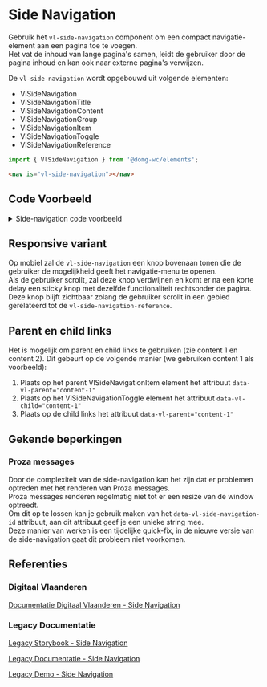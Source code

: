
# Side Navigation

<CustomDocMetaData id="elements-side-navigation" />

Gebruik het `vl-side-navigation` component om een compact navigatie-element aan een pagina toe te voegen.<br/>
Het vat de inhoud van lange pagina's samen, leidt de gebruiker door de pagina inhoud en kan ook naar externe pagina's
verwijzen.

De `vl-side-navigation` wordt opgebouwd uit volgende elementen:

- VlSideNavigation
- VlSideNavigationTitle
- VlSideNavigationContent
- VlSideNavigationGroup
- VlSideNavigationItem
- VlSideNavigationToggle
- VlSideNavigationReference

```js
import { VlSideNavigation } from '@domg-wc/elements';
```

```html
<nav is="vl-side-navigation"></nav>
```

<Canvas of={VlSideNavigationStories.SideNavigationDefault} />


## Code Voorbeeld

<details>
    <summary>Side-navigation code voorbeeld</summary>
    <Source code={sideNavigationHTML} language="html" dark={true} />
</details>

## Responsive variant

Op mobiel zal de `vl-side-navigation` een knop bovenaan tonen die de gebruiker de mogelijkheid geeft het navigatie-menu
te openen.<br/>
Als de gebruiker scrollt, zal deze knop verdwijnen en komt er na een korte delay een sticky knop met dezelfde
functionaliteit rechtsonder de pagina.<br/>
Deze knop blijft zichtbaar zolang de gebruiker scrollt in een gebied gerelateerd tot de `vl-side-navigation-reference`.

## Parent en child links

Het is mogelijk om parent en child links te gebruiken (zie content 1 en content 2).
Dit gebeurt op de volgende manier (we gebruiken content 1 als voorbeeld):

1. Plaats op het parent VlSideNavigationItem element het attribuut `data-vl-parent="content-1"`
2. Plaats op het VlSideNavigationToggle element het attribuut `data-vl-child="content-1"`
3. Plaats op de child links het attribuut `data-vl-parent="content-1"`

## Gekende beperkingen

### Proza messages

Door de complexiteit van de side-navigation kan het zijn dat er problemen optreden met het renderen van Proza messages.<br/>
Proza messages renderen regelmatig niet tot er een resize van de window optreedt.<br/>
Om dit op te lossen kan je gebruik maken van het `data-vl-side-navigation-id` attribuut, aan dit attribuut geef je een unieke string mee.<br/>
Deze manier van werken is een tijdelijke quick-fix, in de nieuwe versie van de side-navigation gaat dit probleem niet voorkomen.

## Referenties

### Digitaal Vlaanderen

[Documentatie Digitaal Vlaanderen - Side Navigation](https://overheid.vlaanderen.be/webuniversum/v3/documentation/components/vl-ui-side-navigation)

### Legacy Documentatie

[Legacy Storybook - Side Navigation](https://webcomponenten.omgeving.vlaanderen.be/storybook/?path=/docs/native-elements-vl-side-navigation--default)

[Legacy Documentatie - Side Navigation](https://webcomponenten.omgeving.vlaanderen.be/doc/VlSideNavigation.html)

[Legacy Demo - Side Navigation](https://webcomponenten.omgeving.vlaanderen.be/demo/vl-side-navigation.html)
